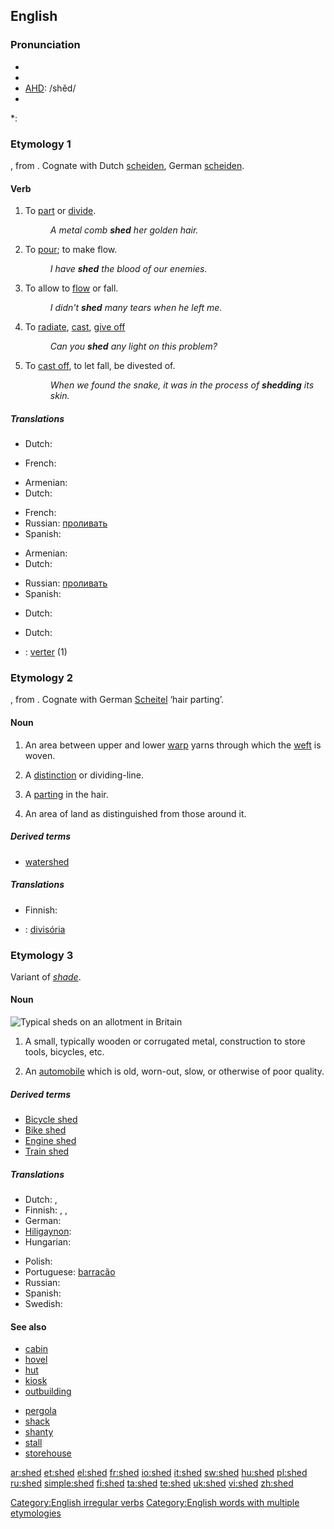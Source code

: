 ==English==

===Pronunciation===
* {{SAMPA|/SEd/}}
* {{IPA|/ʃɛd/}}
* [[w:AHD|AHD]]: /shěd/
* {{audio|en-us-shed.ogg|Audio (US)}}

*: {{rhymes|ɛd}}

===Etymology 1===
{{etyl|ang}} {{term|sceadan|lang=ang}}, from {{etyl|gem}}.  Cognate with Dutch [[scheiden]], German [[scheiden]].

====Verb====
{{en-verb|sheds|shedding|shed}}

# {{context|transitive|archaic}} To [[part]] or [[divide]].
#: ''A metal comb '''shed''' her golden hair.''
# {{context|transitive|archaic}} To [[pour]]; to make flow.
#: ''I have '''shed''' the blood of our enemies.''
# {{transitive}} To allow to [[flow]] or fall.
#: ''I didn't '''shed''' many tears when he left me.''
# {{transitive}} To [[radiate]], [[cast]],  [[give off]]
#: ''Can you '''shed''' any light on this problem?''
# {{context|transitive|intransitive}} To [[cast off]], to let fall, be divested of.
#: ''When we found the snake, it was in the process of '''shedding''' its skin.''

=====Translations=====
{{trans-top|to part or divide}}
* Dutch: {{t+|nl|splijten}}
{{trans-mid}}
* French: {{t+|fr|séparer}}
{{trans-bottom}}

{{trans-top|to pour; to make flow}}
* Armenian: {{t|hy|թափել|tr=t’ap’el|sc=Armn}}
* Dutch: {{t+|nl|vergieten}}
{{trans-mid}}
* French: {{t+|fr|verser}}
* Russian: [[проливать]]
* Spanish: {{t-|es|verter|m}}
{{trans-bottom}}

{{trans-top|to allow to flow or fall}}
* Armenian: {{t|hy|թափել|tr=t’ap’el|sc=Armn}}
* Dutch: {{t-|nl|storten}}
{{trans-mid}}
* Russian: [[проливать]]
* Spanish: {{t-|es|derramar|m}}
{{trans-bottom}}

{{trans-top|to radiate, cast, give off}}
* Dutch: {{t+|nl|werpen}}
{{trans-mid}}
{{trans-bottom}}

{{trans-top|to cast off, to let fall, be divested of}}
* Dutch: {{t-|nl|afwerpen}}
{{trans-mid}}
{{trans-bottom}}

{{checktrans-top}}
* {{ttbc|Spanish}}: [[verter]] (1)
{{trans-bottom}}

===Etymology 2===
{{etyl|ang}} {{term|scead|scēad|lang=ang}}, from {{etyl|gem}}.  Cognate with German [[Scheitel]] ‘hair parting’.

====Noun====
{{en-noun}}

# {{context|weaving}} An area between upper and lower [[warp]] yarns through which the [[weft]] is woven.
# {{obsolete}} A [[distinction]] or dividing-line.
# {{obsolete}} A [[parting]] in the hair.
# {{obsolete}} An area of land as distinguished from those around it.

=====Derived terms=====
* [[watershed]]

=====Translations=====
{{trans-top|area between upper and lower warp yarns}}
* Finnish: {{t+|fi|vire}}
{{trans-mid}}
{{trans-bottom}}

{{checktrans-top}}
* {{ttbc|Portuguese}}: [[divisória]]
{{trans-bottom}}

===Etymology 3===
Variant of ''[[shade]]''.

====Noun====
[[File:Sheds at the Elmgrove allotments.jpg|thumb|right|Typical '''sheds''' on an allotment in Britain]]
{{en-noun}}

# A small, typically wooden or corrugated metal, construction to store tools, bicycles, etc. 
# {{context|British|derogatory|informal}} An [[automobile]] which is old, worn-out, slow, or otherwise of poor quality.

=====Derived terms=====
* [[Bicycle shed]]
* [[Bike shed]]
* [[Engine shed]]
* [[Train shed]]

=====Translations=====
{{trans-top|small wooden construction}}
* Dutch: {{t+|nl|loods}}, {{t+|nl|schuur}}
* Finnish: {{t+|fi|liiteri}}, {{t-|fi|vaja}}, {{t-|fi|katos}}
* German: {{t+|de|Schuppen|m}}
* [[Hiligaynon]]: {{tø|hil|kwadra|alt=kwádra}}
* Hungarian: {{t|hu|pajta}}
{{trans-mid}}
* Polish: {{t-|pl|szopa|f}}
* Portuguese: [[barracão]] {{m}}
* Russian: {{t|ru|сарай|m|tr=saráj|sc=Cyrl}}
* Spanish: {{t+|es|cobertizo|m}}
* Swedish: {{t+|sv|skjul|n}}
{{trans-bottom}}

====See also====
{{top2}}
* [[cabin]]
* [[hovel]]
* [[hut]]
* [[kiosk]]
* [[outbuilding]]
{{mid2}}
* [[pergola]]
* [[shack]]
* [[shanty]]
* [[stall]]
* [[storehouse]]
{{bottom}}

[[Category:English irregular verbs]]
[[Category:English words with multiple etymologies]]

[[ar:shed]]
[[et:shed]]
[[el:shed]]
[[fr:shed]]
[[io:shed]]
[[it:shed]]
[[sw:shed]]
[[hu:shed]]
[[pl:shed]]
[[ru:shed]]
[[simple:shed]]
[[fi:shed]]
[[ta:shed]]
[[te:shed]]
[[uk:shed]]
[[vi:shed]]
[[zh:shed]]
